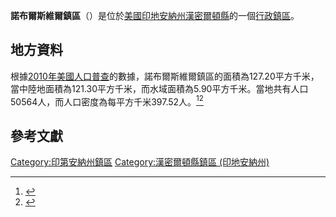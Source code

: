 {{noteTA
|G1=USState
|G2=地名
|G3=Unit
}}
{{Infobox settlement
|official_name            = 諾布爾斯維爾鎮區
|native_name = Noblesville Township
|settlement_type          = [[行政鎮區|行政鎮區]]
|image_skyline            = 
|imagesize                = 
|image_map                = Map highlighting Noblesville Township, Hamilton County, Indiana.svg
|mapsize                  = 250px
|pushpin_map  =USA Indiana
|pushpin_label = 諾布爾斯維爾鎮區
|pushpin_label_position   = top
|pushpin_map_caption      = 諾布爾斯維爾鎮區在印地安納州的位置
|subdivision_type         = [[世界政區索引|國家]]
|subdivision_type1        = [[美国州份|州份]]
|subdivision_type2        = [[印地安納州行政区划|縣]]
|subdivision_name         = [[美国|美国]]
|subdivision_name1        = [[印地安納州|印地安納州]]
|subdivision_name2        = [[漢密爾頓縣_(印地安納州)|漢密爾頓縣]]
|elevation_ft             = 791
|elevation_m              = 241
|timezone                 = [[北美东部時區|北美东部時區]]
|area_total_km2           = 127.20
|area_land_km2            = 121.30
|area_water_km2           = 5.90
|area_total_sq_mi         = 
|area_land_sq_mi          = 
|area_water_sq_mi         = 
|population_as_of         = [[2010年美國人口普查|2010]]
|population_footnotes     = 
|population_total         = 50564
|population_density_km2   = auto
|population_density_sq_mi = auto
|utc_offset               = -5
|coordinates              = {{coord|40|03|09|N|86|01|30|W|type:city_region:US-AL_source:GNS-enwiki|display=inline,title}}
| coor_pinpoint           = 
| coordinates_footnotes   = 
|timezone_DST             = EDT
|utc_offset_DST           = -4
|postal_code_type         = [[美國郵區編號|郵區編號]]
|postal_code              = 	

|area_code                = {{link-en|电话区号317|Area code 317|317}}
|blank_name = [[地名信息系统|GNIS ID]]
|blank_info = 453676
}}
'''諾布爾斯維爾鎮區'''（{{lang-en|Noblesville Township}}）是位於[[美國|美國]][[印地安納州|印地安納州]][[漢密爾頓縣_(印地安納州)|漢密爾頓縣]]的一個[[行政鎮區|行政鎮區]]。

== 地方資料 ==
根據[[2010年美國人口普查|2010年美國人口普查]]的數據，諾布爾斯維爾鎮區的面積為127.20平方千米，當中陸地面積為121.30平方千米，而水域面積為5.90平方千米。當地共有人口50564人，而人口密度為每平方千米397.52人。<ref name="GR8">{{cite web|url=http://factfinder2.census.gov|publisher=[[美国人口调查局|美国人口调查局]]|accessdate=2011-05-14|title=American FactFinder|archive-date=2013-09-11|archive-url=https://web.archive.org/web/20130911234518/http://factfinder2.census.gov/|dead-url=no}}</ref><ref>{{cite web|url=https://www.citypopulation.de/en/usa/illinois/admin/|title=USA: Illinois (Counties and Townships) - City Population|accessdate=2020-07-20|archive-date=2020-04-22|archive-url=https://web.archive.org/web/20200422090607/https://www.citypopulation.de/en/usa/illinois/admin/|dead-url=no}}</ref>

== 參考文獻 ==
{{reflist}}

{{漢密爾頓縣 (印地安納州)}}

{{DEFAULTSORT:Noblesville Township}}
[[Category:印第安納州鎮區|Category:印第安納州鎮區]]
[[Category:漢密爾頓縣鎮區_(印地安納州)|Category:漢密爾頓縣鎮區 (印地安納州)]]

{{Indiana-geo-stub}}
